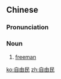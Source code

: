 ==Chinese==
{{zh-forms|type=21}}

===Pronunciation===
{{zh-pron
|m=zìyóumín
|c=zi6 jau4 man4
|cat=n
}}

===Noun===
{{zh-noun}}

# [[freeman]]

[[ko:自由民]]
[[zh:自由民]]